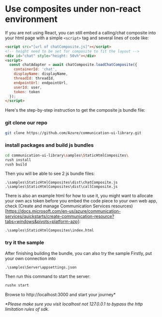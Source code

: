 
<Meta id="use-composite-in-non-react-environment" title="Composites/UUsing Composites in a non-react environment" />

# Use composites under non-react environment

If you are not using React, you can still embed a calling/chat composite into your html page with a simple `<script>` tag and several lines of code like:

```html
<script src="[url of chatComposite.js]"></script>
<!-- height need to be set for composite to fit the layout -->
<div id="chat" style="height: 50vh"></div>
<script>
  const chatAdapter = await chatComposite.loadChatComposite({
    containerId: 'chat',
    displayName: displayName,
    threadId: threadId,
    endpointUrl: endpointUrl,
    userId: user,
    token: token
  });
</script>
```

Here's the step-by-step instruction to get the composite js bundle file:

### git clone our repo

```bash
git clone https://github.com/Azure/communication-ui-library.git
```

### install packages and build js bundles

```bash
cd communication-ui-library\samples\StaticHtmlComposites\
rush install
rush build
```

Then you will be able to see 2 js bundle files:

```
.\samples\StaticHtmlComposites\dist\chatComposite.js
.\samples\StaticHtmlComposites\dist\callComposite.js
```

There is also an example html for how to use it, you might want to allocate your own acs token before you embed the code piece to your own web app, check (Create and manage Communication Services resources)[https://docs.microsoft.com/en-us/azure/communication-services/quickstarts/create-communication-resource?tabs=windows&pivots=platform-azp]:

```
.\samples\StaticHtmlComposites\index.html
```

### try it the sample

After finishing building the bundle, you can also try the sample
Firstly, put your own connection into

```
.\samples\Server\appsettings.json
```

Then run this command to start the server:

```bash
rushx start
```

Browse to http://localhost:3000 and start your journey\*

_\*Please make sure you visit localhost not 127.0.0.1 to bypass the http limitation rules of sdk_.
